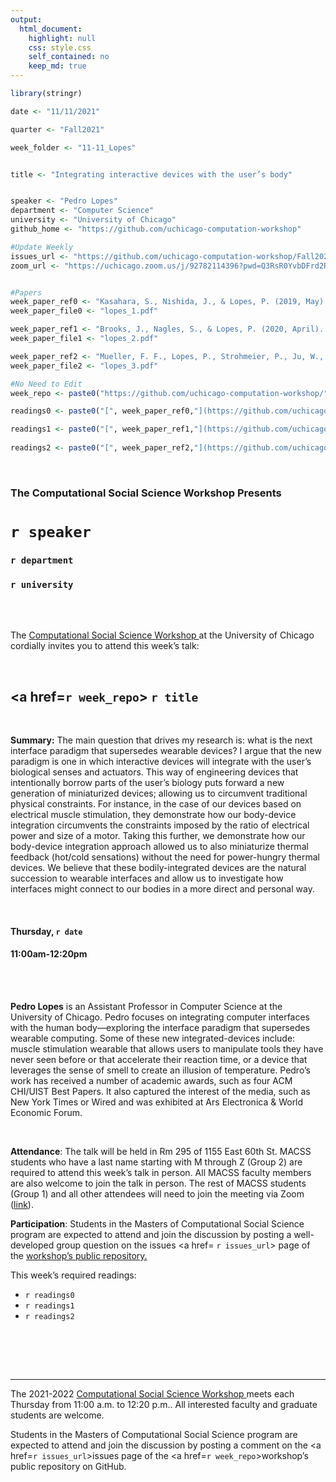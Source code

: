 ```yaml
---
output:
  html_document:
    highlight: null
    css: style.css
    self_contained: no
    keep_md: true
---
```


```r
library(stringr)

date <- "11/11/2021"

quarter <- "Fall2021"

week_folder <- "11-11_Lopes"


title <- "Integrating interactive devices with the user’s body"


speaker <- "Pedro Lopes"
department <- "Computer Science"
university <- "University of Chicago"
github_home <- "https://github.com/uchicago-computation-workshop"

#Update Weekly
issues_url <- "https://github.com/uchicago-computation-workshop/Fall2021/issues/8"
zoom_url <- "https://uchicago.zoom.us/j/92782114396?pwd=Q3RsR0YvbDFrd2R0MWZ4QllKUUFtZz09"


#Papers
week_paper_ref0 <- "Kasahara, S., Nishida, J., & Lopes, P. (2019, May). Preemptive Action: Accelerating Human Reaction Using Electrical Muscle Stimulation Without Compromising Agency. In Proceedings of the 2019 CHI Conference on Human Factors in Computing Systems (pp. 1-15)."
week_paper_file0 <- "lopes_1.pdf"

week_paper_ref1 <- "Brooks, J., Nagles, S., & Lopes, P. (2020, April). Trigeminal-based Temperature Illusions. In Proceedings of the 2020 CHI Conference on Human Factors in Computing Systems (pp. 1-12)."
week_paper_file1 <- "lopes_2.pdf"

week_paper_ref2 <- "Mueller, F. F., Lopes, P., Strohmeier, P., Ju, W., Seim, C., Weigel, M., ... & Maes, P. (2020, April). Next steps for human-computer integration. In Proceedings of the 2020 CHI Conference on Human Factors in Computing Systems (pp. 1-15)."
week_paper_file2 <- "lopes_3.pdf"

#No Need to Edit
week_repo <- paste0("https://github.com/uchicago-computation-workshop/",quarter,"/tree/master/",week_folder)

readings0 <- paste0("[", week_paper_ref0,"](https://github.com/uchicago-computation-workshop/",quarter,"/blob/master/", week_folder,"/",week_paper_file0,")")

readings1 <- paste0("[", week_paper_ref1,"](https://github.com/uchicago-computation-workshop/",quarter,"/blob/master/", week_folder,"/",week_paper_file1,")")
  
readings2 <- paste0("[", week_paper_ref2,"](https://github.com/uchicago-computation-workshop/",quarter,"/blob/master/", week_folder,"/",week_paper_file2,")")

```



<br>

<h3 class=pfblock-header> The Computational Social Science Workshop Presents </h3>

<h1 class=pfblock-header3> `r speaker`</h1>
<h3 class=pfblock-header3> `r department` </h3>
<h3 class=pfblock-header3> `r university` </h3>

<br><br>



<p class=pfblock-header3>The <a href="https://macss.uchicago.edu/content/computation-workshop"> Computational Social Science Workshop </a> at the University of Chicago cordially invites you to attend this week's talk:</p>



<br>

<div class=pfblock-header3>
<h2 class=pfblock-header>
  <a href=`r week_repo`> `r title` </a>
</h2>

<br>
</div>



<p class=footertext2>

**Summary:** The main question that drives my research is: what is the next interface paradigm that supersedes wearable devices? I argue that the new paradigm is one in which interactive devices will integrate with the user’s biological senses and actuators. This way of engineering devices that intentionally borrow parts of the user’s biology puts forward a new generation of miniaturized devices; allowing us to circumvent traditional physical constraints. For instance, in the case of our devices based on electrical muscle stimulation, they demonstrate how our body-device integration circumvents the constraints imposed by the ratio of electrical power and size of a motor. Taking this further, we demonstrate how our body-device integration approach allowed us to also miniaturize thermal feedback (hot/cold sensations) without the need for power-hungry thermal devices. We believe that these bodily-integrated devices are the natural succession to wearable interfaces and allow us to investigate how interfaces might connect to our bodies in a more direct and personal way.



</p>

<br>

<h4 class=pfblock-header3> Thursday, `r date` </h4>
<h4 class=pfblock-header3> 11:00am-12:20pm </h4>

<br><br>

<p class=footertext2>

**Pedro Lopes** is an Assistant Professor in Computer Science at the University of Chicago. Pedro focuses on integrating computer interfaces with the human body—exploring the interface paradigm that supersedes wearable computing. Some of these new integrated-devices include: muscle stimulation wearable that allows users to manipulate tools they have never seen before or that accelerate their reaction time, or a device that leverages the sense of smell to create an illusion of temperature. Pedro’s work has received a number of academic awards, such as four ACM CHI/UIST Best Papers. It also captured the interest of the media, such as New York Times or Wired and was exhibited at Ars Electronica & World Economic Forum. 


</p>

<br>

<p class=footertext2>

**Attendance**: The talk will be held in Rm 295 of 1155 East 60th St. MACSS students who have a last name starting with M through Z (Group 2) are required to attend this week's talk in person. All MACSS faculty members are also welcome to join the talk in person. The rest of MACSS students (Group 1) and all other attendees will need to join the meeting via Zoom ([link](`r zoom_url`)).

<p class=footertext2>

**Participation**: Students in the Masters of Computational Social Science program are expected to attend and join the discussion by posting a well-developed group question on the issues <a href= `r issues_url`> page </a> of the <a href="https://github.com/uchicago-computation-workshop"> workshop's public repository.</a>

This week's required readings:

- `r readings0`
- `r readings1`
- `r readings2`


<br>

<br><br>

---

<p class=footertext> The 2021-2022 <a href="https://macss.uchicago.edu/content/computation-workshop"> Computational Social Science Workshop </a> meets each Thursday from 11:00 a.m. to 12:20 p.m.. All interested faculty and graduate students are welcome.</p>



<p class=footertext>Students in the Masters of Computational Social Science program are expected to attend and join the discussion by posting a comment on the <a href=`r issues_url`>issues page</a> of the <a href=`r week_repo`>workshop's public repository on GitHub.</a></p>
